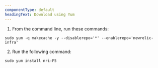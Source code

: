 ```yaml
---
componentType: default
headingText: Download using Yum
---
```


1. From the command line, run these commands:

```shell
sudo yum -q makecache -y --disablerepo='*' --enablerepo='newrelic-infra'
```

2. Run the following command:

```shell
sudo yum install nri-F5
```